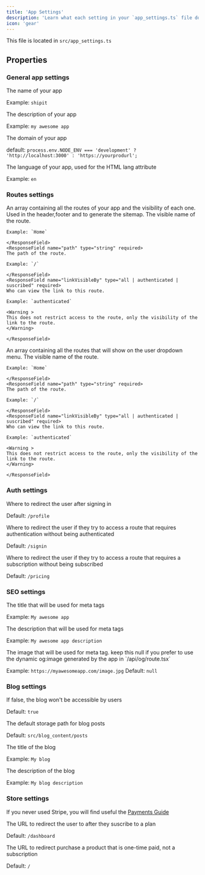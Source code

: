 ```yaml
---
title: 'App Settings'
description: 'Learn what each setting in your `app_settings.ts` file does and how to configure them.'
icon: 'gear'
---
```

This file is located in `src/app_settings.ts`

## Properties

### General app settings

<ResponseField name="APP_NAME" type="string" required>
The name of your app

Example: `shipit`

</ResponseField>

<ResponseField name="APP_DESCRIPTION" type="string" required>
The description of your app

Example: `my awesome app`

</ResponseField>

<ResponseField name="APP_DOMAIN" type="string" required>
The domain of your app

default: `process.env.NODE_ENV === 'development' ? 'http://localhost:3000' : 'https://yourprodurl';`

</ResponseField>


<ResponseField name="APP_LANG" type="string" required>
The language of your app, used for the HTML lang attribute

Example: `en`

</ResponseField>

### Routes settings

<ResponseField name="APP_ROUTES" type="Route[]" required>
  An array containing all the routes of your app and the visibility of each one.
  Used in the header,footer and to generate the sitemap.
  <Expandable title="Navigation">
    <ResponseField name="name" type="string" required>
    The visible name of the route.

    Example: `Home`

    </ResponseField>
    <ResponseField name="path" type="string" required>
    The path of the route.

    Example: `/`

    </ResponseField>
    <ResponseField name="linkVisibleBy" type="all | authenticated | suscribed" required>
    Who can view the link to this route.

    Example: `authenticated`

    <Warning >
    This does not restrict access to the route, only the visibility of the link to the route.
    </Warning>

    </ResponseField>



  </Expandable>
</ResponseField>

<ResponseField name="USER_ROUTES" type="Route[]" required>
  An array containing all the routes that will show on the user dropdown menu.
  <Expandable title="Navigation">
    <ResponseField name="name" type="string" required>
    The visible name of the route.

    Example: `Home`

    </ResponseField>
    <ResponseField name="path" type="string" required>
    The path of the route.

    Example: `/`

    </ResponseField>
    <ResponseField name="linkVisibleBy" type="all | authenticated | suscribed" required>
    Who can view the link to this route.

    Example: `authenticated`

    <Warning >
    This does not restrict access to the route, only the visibility of the link to the route.
    </Warning>

    </ResponseField>



  </Expandable>
</ResponseField>

### Auth settings
<ResponseField name="AFTER_SIGNIN_REDIRECT_URL" type="string" required>
Where to redirect the user after signing in

Default: `/profile`

</ResponseField>



<ResponseField name="NON_AUTHENTICATED_REDIRECT_URL" type="string" required>
Where to redirect the user if they try to access a route that requires authentication without being authenticated

Default: `/signin`

</ResponseField>

<ResponseField name="NON_SUSCRIBED_REDIRECT_URL" type="string" required>
Where to redirect the user if they try to access a route that requires a subscription without being subscribed

Default: `/pricing`

</ResponseField>

### SEO settings

<ResponseField name="SEO_TITLE" type="string" required>
The title that will be used for meta tags

Example: `My awesome app`

</ResponseField>

<ResponseField name="SEO_DESCRIPTION" type="string" required>
The description that will be used for meta tags

Example: `My awesome app description`

</ResponseField>

<ResponseField name="SEO_IMAGE" type="string | null" required>
The image that will be used for meta tag.
keep this null if you prefer to use the dynamic og:image generated by the app in `/api/og/route.tsx`

Example: `https://myawesomeapp.com/image.jpg`
Default: `null`

</ResponseField>

### Blog settings

<ResponseField name="BLOG_ENABLED" type="boolean" required>
If false, the blog won't be accessible by users

Default: `true`

</ResponseField>



<ResponseField name="BLOG_POST_PATH" type="string" required>
The default storage path for blog posts

Default: `src/blog_content/posts`

</ResponseField>

<ResponseField name="BLOG_TITLE" type="string" required>
The title of the blog

Example: `My blog`

</ResponseField>

<ResponseField name="BLOG_DESCRIPTION" type="string" required>
The description of the blog

Example: `My blog description`

</ResponseField>

### Store settings

If you never used Stripe, you will find useful the [Payments Guide](/guides/payments)


<ResponseField name="AFTER_PURCHASE_REDIRECT_URL" type="string" required>
The URL to redirect the user to after they suscribe to a plan

Default: `/dashboard`

</ResponseField>

<ResponseField name="AFTER_SUBSCRIPTION_REDIRECT_URL" type="string" required>
The URL to redirect purchase a product that is one-time paid, not a subscription

Default: `/`

</ResponseField>











